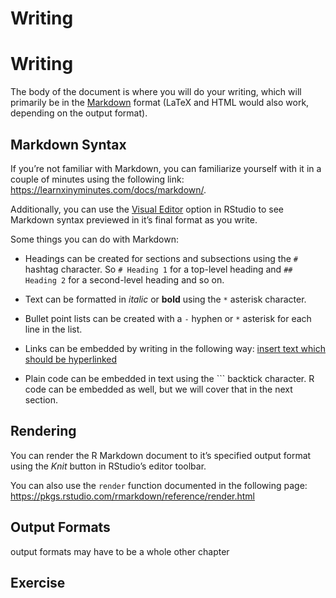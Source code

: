 # Writing {.unnumbered}

# Writing

The body of the document is where you will do your writing, which will primarily be in the [Markdown](https://daringfireball.net/projects/markdown/syntax) format (LaTeX and HTML would also work, depending on the output format).

## Markdown Syntax

If you're not familiar with Markdown, you can familiarize yourself with it in a couple of minutes using the following link: [https://learnxinyminutes.com/docs/markdown/](https://learnxinyminutes.com/docs/markdown/).

Additionally, you can use the [Visual Editor](https://rstudio.github.io/visual-markdown-editing/) option in RStudio to see Markdown syntax previewed in it's final format as you write. 

Some things you can do with Markdown:

- Headings can be created for sections and subsections using the `#` hashtag character. So `# Heading 1` for a top-level heading and `## Heading 2` for a second-level heading and so on. 

- Text can be formatted in *italic* or **bold** using the `*` asterisk character.

- Bullet point lists can be created with a `-` hyphen or `*` asterisk for each line in the list.

- Links can be embedded by writing in the following way: [insert text which should be hyperlinked](insert link to website)

- Plain code can be embedded in text using the ``` backtick character. R code can be embedded as well, but we will cover that in the next section.

## Rendering

You can render the R Markdown document to it's specified output format using the _Knit_ button in RStudio's editor toolbar.

You can also use the `render` function documented in the following page: [https://pkgs.rstudio.com/rmarkdown/reference/render.html](https://pkgs.rstudio.com/rmarkdown/reference/render.html)

## Output Formats

output formats may have to be a whole other chapter

## Exercise
